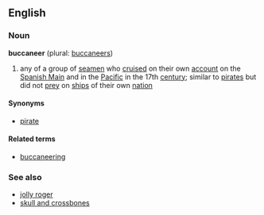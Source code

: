 ==English==
===Noun===
'''buccaneer''' (plural: [[buccaneers]])
#{{nautical}} any of a group of [[seamen]] who [[cruised]] on their own [[account]] on the [[Spanish Main]] and in the [[Pacific]] in the 17th [[century]]; similar to [[pirate]]s but did not [[prey]] on [[ship]]s of their own [[nation]]

====Synonyms====
*[[pirate]]

====Related terms====
*[[buccaneering]]

===See also===
*[[jolly roger]]
*[[skull and crossbones]]